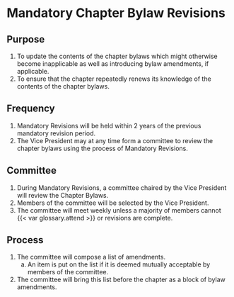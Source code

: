 # Mandatory Chapter Bylaw Revisions

## Purpose

1. To update the contents of the chapter bylaws which might otherwise become inapplicable as well as introducing bylaw amendments, if applicable.
1. To ensure that the chapter repeatedly renews its knowledge of the contents of the chapter bylaws.

## Frequency

1. Mandatory Revisions will be held within 2 years of the previous mandatory revision period.
1. The Vice President may at any time form a committee to review the chapter bylaws using the process of Mandatory Revisions.

## Committee

1. During Mandatory Revisions, a committee chaired by the Vice President will review the Chapter Bylaws.
1. Members of the committee will be selected by the Vice President.
1. The committee will meet weekly unless a majority of members cannot {{< var glossary.attend >}} or revisions are complete.

## Process

1. The committee will compose a list of amendments.
   a. An item is put on the list if it is deemed mutually acceptable by members of the committee.

1. The committee will bring this list before the chapter as a block of bylaw amendments.
